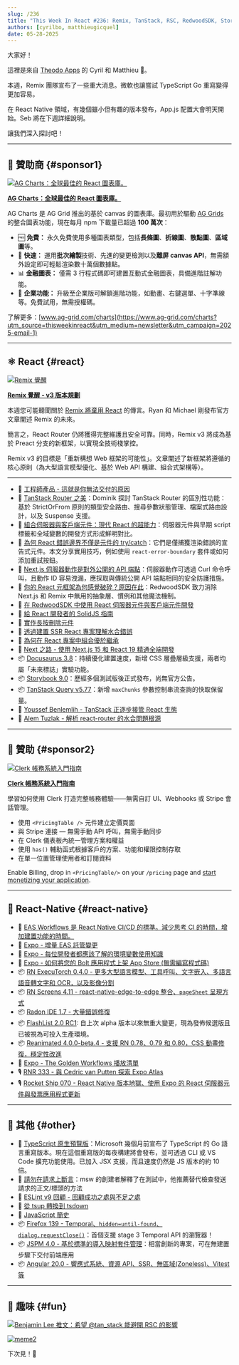 ```yaml
---
slug: /236
title: "This Week In React #236: Remix, TanStack, RSC, RedwoodSDK, Storybook, Docusaurus | ExecuTorch, Screens, FlashList, Reanimated, Expo, EAS, Radon | TypeScript, Temporal, Angular, JSPM, ESLint, tsdown"
authors: [cyrilbo, matthieugicquel]
date: 05-28-2025
---
```


大家好！

這裡是來自 [Theodo Apps](https://apps.theodo.com/en?utm_source=thisweekinreact) 的 Cyril 和 Matthieu 👋。

本週，Remix 團隊宣布了一些重大消息。微軟也讓嘗試 TypeScript Go 重寫變得更加容易。

在 React Native 領域，有幾個雖小但有趣的版本發布，App.js 配置大會明天開始。Seb 將在下週詳細說明。

讓我們深入探討吧！

<!-- truncate -->


<Support />

---

## 💸 贊助商 {#sponsor1}

[![AG Charts：全球最佳的 React 圖表庫。](/emails/issues/236/adgrid.jpg)](https://www.ag-grid.com/charts?utm_source=thisweekinreact&utm_medium=newsletter&utm_campaign=2025-email-1)

**[AG Charts：全球最佳的 React 圖表庫。](https://www.ag-grid.com/charts?utm_source=thisweekinreact&utm_medium=newsletter&utm_campaign=2025-email-1)**

AG Charts 是 AG Grid 推出的基於 canvas 的圖表庫。最初用於驅動 [AG Grids](https://www.ag-grid.com/react-table?utm_source=thisweekinreact&utm_medium=newsletter&utm_campaign=2025-email-1) 的整合圖表功能，現在每月 npm 下載量已超過 **100 萬次**：

- 🆓 **免費：** 永久免費使用多種圖表類型，包括**長條圖**、**折線圖**、**散點圖**、**區域圖**等。
- 🚀 **快速：** 運用**批次繪製**技術、先進的變更檢測以及**離屏 canvas API**，無需額外設定即可輕鬆渲染數十萬個數據點。
- 📊 **金融圖表：** 僅需 3 行程式碼即可建置互動式金融圖表，具備進階註解功能。
- 🏢 **企業功能：** 升級至企業版可解鎖進階功能，如動畫、右鍵選單、十字準線等。免費試用，無需授權碼。

了解更多：[www.ag-grid.com/charts](https://www.ag-grid.com/charts?utm_source=thisweekinreact&utm_medium=newsletter&utm_campaign=2025-email-1)

---

## ⚛️ React {#react}

[![Remix 覺醒](/emails/issues/236/remix.jpg)](https://remix.run/blog/wake-up-remix)

**[Remix 覺醒 - v3 版本規劃](https://remix.run/blog/wake-up-remix)**

本週您可能聽聞關於 [Remix 將棄用 React](https://x.com/AdamRackis/status/1925646909345058818) 的傳言。Ryan 和 Michael 剛發布官方文章闡述 Remix 的未來。

簡言之，React Router 仍將獲得完整維護且安全可靠。同時，Remix v3 將成為基於 Preact 分支的新框架，以實現全技術棧掌控。

Remix v3 的目標是「重新構想 Web 框架的可能性」。文章闡述了新框架將遵循的核心原則（為大型語言模型優化、基於 Web API 構建、組合式架構等）。

---

- 💸 [工程師產品 - 這就是你無法交付的原因](https://go.posthog.com/twir-may28)
- 📜 [TanStack Router 之美](https://tkdodo.eu/blog/the-beauty-of-tan-stack-router)：Dominik 探討 TanStack Router 的區別性功能：基於 StrictOrFrom 原則的類型安全路由、搜尋參數狀態管理、檔案式路由設計，以及 Suspense 支援。
- 📜 [組合伺服器與客戶端元件：現代 React 的超能力](https://www.epicreact.dev/composing-server-and-client-components-the-modern-reacts-superpower-08yn9)：伺服器元件與早期 script 標籤和全域變數的開發方式形成鮮明對比。
- 📜 [為何 React 錯誤邊界不僅是元件的 try/catch](https://www.epicreact.dev/why-react-error-boundaries-arent-just-try-catch-for-components-i6e2l)：它們是僅捕獲渲染錯誤的宣告式元件。本文分享實用技巧，例如使用 `react-error-boundary` 套件或如何添加重試按鈕。
- 📜 [Next.js 伺服器動作是對外公開的 API 端點](https://growl.dev/blog/nextjs-server-actions/)：伺服器動作可透過 Curl 命令呼叫，且動作 ID 容易洩漏，應採取與傳統公開 API 端點相同的安全防護措施。
- 📜 [你的 React 元框架為何感覺破碎？原因在此](https://rwsdk.com/blog/your-react-meta-framework-feels-broken)：RedwoodSDK 致力消除 Next.js 和 Remix 中無用的抽象層、慣例和其他魔法機制。
- 📜 [在 RedwoodSDK 中使用 React 伺服器元件與客戶端元件開發](https://rwsdk.com/blog/react-rsc-redwoodsdk)
- 📜 [給 React 開發者的 SolidJS 指南](https://marmelab.com/blog/2025/05/28/solidjs-for-react-developper.html)
- 📜 [實作長按刪除元件](https://emilkowal.ski/ui/building-a-hold-to-delete-component)
- 📜 [透過建置 SSR React 專案理解水合錯誤](https://www.propelauth.com/post/understanding-hydration-errors)
- 📜 [為何在 React 專案中組合優於繼承](https://thetshaped.dev/p/why-composition-beats-inheritance-react-projects-extensible-components)
- 💸 [Next 之路 - 使用 Next.js 15 和 React 19 精通全端開發](https://www.road-to-next.com/?utm_source=newsletter&utm_medium=email&utm_campaign=this_week_in_react_1.1)
- 📦 [Docusaurus 3.8](https://docusaurus.io/blog/releases/3.8)：持續優化建置速度，新增 CSS 層疊層級支援，兩者均屬「未來標誌」實驗功能。
- 📦 [Storybook 9.0](https://github.com/storybookjs/storybook/releases/tag/v9.0.0)：歷經多個測試版後正式發布，尚無官方公告。
- 📦 [TanStack Query v5.77](https://github.com/TanStack/query/releases/tag/v5.77.0)：新增 `maxChunks` 參數控制串流查詢的快取保留量。
- 🎥 [Youssef Benlemlih - TanStack 正逐步接管 React 生態](https://www.youtube.com/watch?v=u10Zlg_Un8I)
- 🎥 [Alem Tuzlak - 解析 react-router 的水合問題根源](https://www.epicweb.dev/tips/understanding-the-cause-of-hydration-issues-in-react-router~si4z9)

<SubscribeFormEmbed placement="middle" />

---

## 💸 贊助 {#sponsor2}

[![Clerk 帳務系統入門指南](/emails/issues/236/clerk.jpg)](https://go.clerk.com/KfnV7Rj)

**[Clerk 帳務系統入門指南](https://go.clerk.com/KfnV7Rj)**

學習如何使用 Clerk 打造完整帳務體驗——無需自訂 UI、Webhooks 或 Stripe 會話管理。

- 使用 `<PricingTable />` 元件建立定價頁面
- 與 Stripe 連接 — 無需手動 API 呼叫，無需手動同步
- 在 Clerk 儀表板內統一管理方案和權益
- 使用 `has()` 輔助函式根據客戶的方案、功能和權限控制存取
- 在單一位置管理使用者和訂閱資料

Enable Billing, drop in `<PricingTable/>` on your `/pricing` page and [start monetizing your application](https://go.clerk.com/LphCouG).

---

## 📱 React-Native {#react-native}

- 💸 [EAS Workflows 是 React Native CI/CD 的標準。減少思考 CI 的時間，增加建置功能的時間。](https://expo.dev/eas/workflows?utm_source=twir+newsletter&utm_medium=email&utm_campaign=twir-workflows&utm_id=TWIR)
- 📣 [Expo - 增量 EAS 託管變更](https://expo.dev/changelog/incremental-eas-hosting-changes)
- 📜 [Expo \- 每位開發者都應該了解的環境變數使用知識](https://expo.dev/blog/what-are-environment-variables)
- 📜 [Expo - 如何將您的 Bolt 應用程式上架 App Store (無需編寫程式碼)](https://expo.dev/blog/how-to-get-your-ai-app-to-the-app-store)
- 📦 [RN ExecuTorch 0.4.0 - 更多大型語言模型、工具呼叫、文字嵌入、多語言語音轉文字和 OCR，以及影像分割](https://blog.swmansion.com/react-native-executorch-release-v0-4-0-262d4013ac10)
- 📦 [RN Screens 4.11 \- react-native-edge-to-edge 整合、`pageSheet` 呈現方式](https://github.com/software-mansion/react-native-screens/releases/tag/4.11.0)
- 📦 [Radon IDE 1.7 \- 大量錯誤修復](https://github.com/software-mansion/radon-ide/releases/tag/v1.7.0)
- 📦 [FlashList 2.0 RC1](https://github.com/Shopify/flash-list/releases/tag/v2.0.0-rc.1): 自上次 alpha 版本以來無重大變更，現為發佈候選版且已被視為可投入生產環境。
- 📦 [Reanimated 4.0.0-beta.4 \- 支援 RN 0.78、0.79 和 0.80，CSS 動畫修復，穩定性改進](https://github.com/software-mansion/react-native-reanimated/releases/tag/4.0.0-beta.4)
- 🎥 [Expo - The Golden Workflows 播放清單](https://www.youtube.com/watch?v=u8MAJ0F18s0&list=PLsXDmrmFV_AQ1fp78TTKP51N_R-EW98oT)
- 🎙️ [RNR 333 \- 與 Cedric van Putten 探索 Expo Atlas](https://infinite.red/react-native-radio/rnr-333-expo-atlas-with-cedric-van-putten)
- 🎙️ [Rocket Ship 070 \- React Native 版本地獄、使用 Expo 的 React 伺服器元件與發票應用程式更新](https://share.transistor.fm/s/b04dbb2b)

---

## 🔀 其他 {#other}

- 📜 [TypeScript 原生預覽版](https://devblogs.microsoft.com/typescript/announcing-typescript-native-previews/)：Microsoft 幾個月前宣布了 TypeScript 的 Go 語言重寫版本。現在這個重寫版的每夜構建將會發布，並可透過 CLI 或 VS Code 擴充功能使用。已加入 JSX 支援，而且速度仍然是 JS 版本的約 10 倍。
- 📜 [請勿在請求上斷言](https://www.epicweb.dev/do-not-assert-on-requests)：msw 的創建者解釋了在測試中，他推薦替代檢查發送請求的正文/標頭的方法
- 📜 [ESLint v9 回顧 - 回顧成功之處與不足之處](https://eslint.org/blog/2025/05/eslint-v9.0.0-retrospective/)
- 📜 [從 tsup 轉換到 tsdown](https://alan.norbauer.com/articles/tsdown-bundler/)
- 📜 [JavaScript 簡史](https://deno.com/blog/history-of-javascript)
- 📦 [Firefox 139 - Temporal、`hidden=until-found`、`dialog.requestClose()`](https://developer.mozilla.org/en-US/docs/Mozilla/Firefox/Releases/139)：首個支援 stage 3 Temporal API 的瀏覽器！
- 📦 [JSPM 4.0 - 基於標準的導入映射套件管理](https://jspm.org/jspm-4.0-release)：相當創新的專案，可在無建置步驟下交付前端應用
- 📦 [Angular 20.0 - 響應式系統、資源 API、SSR、無區域(Zoneless)、Vitest 等](https://medium.com/@mgechev/b5c9c06cf301)

---

## 🤭 趣味 {#fun}

[![Benjamin Lee 推文：希望 @tan_stack 能避開 RSC 的影響](/emails/issues/236/meme.jpg)](https://x.com/Benjamin_D_Lee/status/1926071667345822140)

[![meme2](/emails/issues/236/meme2.jpg)](hhttps://x.com/alxfazio/status/1926731799226462646)

下次見！👋